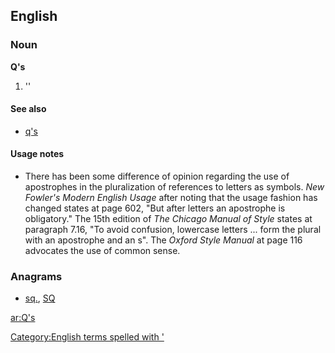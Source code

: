 ==English==

===Noun===
'''Q's'''

# ''{{plural of|[[Q]]}}

====See also====
*[[q's]]

====Usage notes====
*There has been some difference of opinion regarding the use of apostrophes in the pluralization of references to letters as symbols.  ''New Fowler's Modern English Usage'' after noting that the usage fashion has changed states at page 602, "But after letters an apostrophe is obligatory."    The 15th edition of ''The Chicago Manual of Style'' states at paragraph 7.16, "To avoid confusion, lowercase letters ... form the plural with an apostrophe and an s".  The ''Oxford Style Manual'' at page 116 advocates the use of common sense.

===Anagrams===
* {{alphagram|qs}} [[sq.#English|sq.]], [[SQ#English|SQ]]
[[Category:English terms spelled with ']]
[[ar:Q's]]